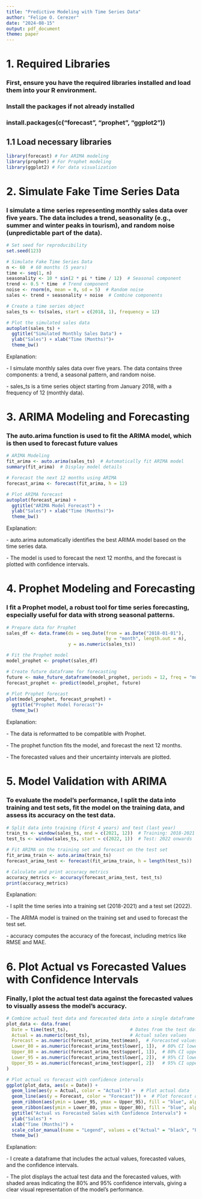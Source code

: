 ```yaml
---
title: "Predictive Modeling with Time Series Data"
author: "Felipe O. Cerezer"
date: "2024-08-15"    
output: pdf_document
theme: paper
---
```


# 1. Required Libraries

### First, ensure you have the required libraries installed and load them into your R environment.

### Install the packages if not already installed

### install.packages(c("forecast", "prophet", "ggplot2"))

## 1.1 Load necessary libraries

```r
library(forecast) # For ARIMA modeling
library(prophet) # For Prophet modeling
library(ggplot2) # For data visualization
```

# 2. Simulate Fake Time Series Data

### I simulate a time series representing monthly sales data over five years. The data includes a trend, seasonality (e.g., summer and winter peaks in tourism), and random noise (unpredictable part of the data).

```r
# Set seed for reproducibility
set.seed(123)

# Simulate Fake Time Series Data
n <- 60  # 60 months (5 years)
time <- seq(1, n)
seasonality <- 10 * sin(2 * pi * time / 12)  # Seasonal component
trend <- 0.5 * time  # Trend component
noise <- rnorm(n, mean = 0, sd = 5)  # Random noise
sales <- trend + seasonality + noise  # Combine components

# Create a time series object
sales_ts <- ts(sales, start = c(2018, 1), frequency = 12)

# Plot the simulated sales data
autoplot(sales_ts) + 
  ggtitle("Simulated Monthly Sales Data") + 
  ylab("Sales") + xlab("Time (Months)")+
  theme_bw()
```

####### Explanation:
####### - I simulate monthly sales data over five years. The data contains three components: a trend, a seasonal pattern, and random noise.
####### - sales_ts is a time series object starting from January 2018, with a frequency of 12 (monthly data).

# 3. ARIMA Modeling and Forecasting

### The auto.arima function is used to fit the ARIMA model, which is then used to forecast future values

```r
# ARIMA Modeling
fit_arima <- auto.arima(sales_ts)  # Automatically fit ARIMA model
summary(fit_arima)  # Display model details

# Forecast the next 12 months using ARIMA
forecast_arima <- forecast(fit_arima, h = 12)

# Plot ARIMA forecast
autoplot(forecast_arima) + 
  ggtitle("ARIMA Model Forecast") + 
  ylab("Sales") + xlab("Time (Months)")+
  theme_bw()
```

####### Explanation:
####### - auto.arima automatically identifies the best ARIMA model based on the time series data.
####### - The model is used to forecast the next 12 months, and the forecast is plotted with confidence intervals.

# 4. Prophet Modeling and Forecasting

### I fit a Prophet model, a robust tool for time series forecasting, especially useful for data with strong seasonal patterns.

```r
# Prepare data for Prophet
sales_df <- data.frame(ds = seq.Date(from = as.Date("2018-01-01"), 
                                     by = "month", length.out = n), 
                       y = as.numeric(sales_ts))

# Fit the Prophet model
model_prophet <- prophet(sales_df)

# Create future dataframe for forecasting
future <- make_future_dataframe(model_prophet, periods = 12, freq = "month")
forecast_prophet <- predict(model_prophet, future)

# Plot Prophet forecast
plot(model_prophet, forecast_prophet) + 
  ggtitle("Prophet Model Forecast")+
  theme_bw()
```

####### Explanation:
####### - The data is reformatted to be compatible with Prophet.
####### - The prophet function fits the model, and forecast the next 12 months.
####### - The forecasted values and their uncertainty intervals are plotted.

# 5. Model Validation with ARIMA

### To evaluate the model's performance, I split the data into training and test sets, fit the model on the training data, and assess its accuracy on the test data.

```r
# Split data into training (first 4 years) and test (last year)
train_ts <- window(sales_ts, end = c(2021, 12))  # Training: 2018-2021
test_ts <- window(sales_ts, start = c(2022, 1))  # Test: 2022 onwards

# Fit ARIMA on the training set and forecast on the test set
fit_arima_train <- auto.arima(train_ts)
forecast_arima_test <- forecast(fit_arima_train, h = length(test_ts))

# Calculate and print accuracy metrics
accuracy_metrics <- accuracy(forecast_arima_test, test_ts)
print(accuracy_metrics)
```

####### Explanation:
####### - I split the time series into a training set (2018-2021) and a test set (2022).
####### - The ARIMA model is trained on the training set and used to forecast the test set.
####### - accuracy computes the accuracy of the forecast, including metrics like RMSE and MAE.

# 6. Plot Actual vs Forecasted Values with Confidence Intervals

### Finally, I plot the actual test data against the forecasted values to visually assess the model's accuracy.

```r
# Combine actual test data and forecasted data into a single dataframe
plot_data <- data.frame(
  Date = time(test_ts),                       # Dates from the test data
  Actual = as.numeric(test_ts),               # Actual sales values
  Forecast = as.numeric(forecast_arima_test$mean),  # Forecasted values
  Lower_80 = as.numeric(forecast_arima_test$lower[, 1]),  # 80% CI lower bound
  Upper_80 = as.numeric(forecast_arima_test$upper[, 1]),  # 80% CI upper bound
  Lower_95 = as.numeric(forecast_arima_test$lower[, 2]),  # 95% CI lower bound
  Upper_95 = as.numeric(forecast_arima_test$upper[, 2])   # 95% CI upper bound
)

# Plot actual vs forecast with confidence intervals
ggplot(plot_data, aes(x = Date)) + 
  geom_line(aes(y = Actual, color = "Actual")) +  # Plot actual data
  geom_line(aes(y = Forecast, color = "Forecast")) +  # Plot forecast data
  geom_ribbon(aes(ymin = Lower_95, ymax = Upper_95), fill = "blue", alpha = 0.2) +  # 95% CI
  geom_ribbon(aes(ymin = Lower_80, ymax = Upper_80), fill = "blue", alpha = 0.4) +  # 80% CI
  ggtitle("Actual vs Forecasted Sales with Confidence Intervals") + 
  ylab("Sales") + 
  xlab("Time (Months)") +
  scale_color_manual(name = "Legend", values = c("Actual" = "black", "Forecast" = "red"))+
  theme_bw()
```

####### Explanation:
####### - I create a dataframe that includes the actual values, forecasted values, and the confidence intervals.
####### - The plot displays the actual test data and the forecasted values, with shaded areas indicating the 80% and 95% confidence intervals, giving a clear visual representation of the model's performance.
